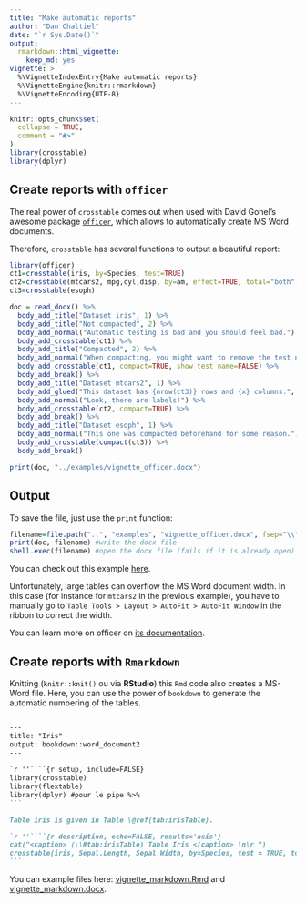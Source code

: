 ```yaml
---
title: "Make automatic reports"
author: "Dan Chaltiel"
date: "`r Sys.Date()`"
output:
  rmarkdown::html_vignette: 
    keep_md: yes
vignette: >
  %\VignetteIndexEntry{Make automatic reports}
  %\VignetteEngine{knitr::rmarkdown}
  %\VignetteEncoding{UTF-8}
---
```


```r
knitr::opts_chunk$set(
  collapse = TRUE,
  comment = "#>"
)
library(crosstable)
library(dplyr)
```

## Create reports with `officer`

The real power of `crosstable` comes out when used with David Gohel's awesome package [`officer` ](https://davidgohel.github.io/officer/), which allows to automatically create MS Word documents. 

Therefore, `crosstable` has several functions to output a beautiful report:

```r
library(officer)
ct1=crosstable(iris, by=Species, test=TRUE)
ct2=crosstable(mtcars2, mpg,cyl,disp, by=am, effect=TRUE, total="both", showNA="always")
ct3=crosstable(esoph)

doc = read_docx() %>% 
  body_add_title("Dataset iris", 1) %>%
  body_add_title("Not compacted", 2) %>%
  body_add_normal("Automatic testing is bad and you should feel bad.") %>%
  body_add_crosstable(ct1) %>%
  body_add_title("Compacted", 2) %>%
  body_add_normal("When compacting, you might want to remove the test names.") %>%
  body_add_crosstable(ct1, compact=TRUE, show_test_name=FALSE) %>%
  body_add_break() %>%
  body_add_title("Dataset mtcars2", 1) %>%
  body_add_glued("This dataset has {nrow(ct3)} rows and {x} columns.", x=ncol(ct3)) %>%
  body_add_normal("Look, there are labels!") %>%
  body_add_crosstable(ct2, compact=TRUE) %>%
  body_add_break() %>%
  body_add_title("Dataset esoph", 1) %>%
  body_add_normal("This one was compacted beforehand for some reason.") %>%
  body_add_crosstable(compact(ct3)) %>%
  body_add_break() 
```

```r
print(doc, "../examples/vignette_officer.docx")
```

## Output

To save the file, just use the `print` function:

```r
filename=file.path("..", "examples", "vignette_officer.docx", fsep="\\")#`\\` is needed for shell.exec on Windows
print(doc, filename) #write the docx file
shell.exec(filename) #open the docx file (fails if it is already open)
```

You can check out this example [here](../examples/vignette_officer.docx).

Unfortunately, large tables can overflow the MS Word document width. In this case (for instance for `mtcars2` in the previous example), you have to manually go to `Table Tools > Layout > AutoFit > AutoFit Window` in the ribbon to correct the width. 

You can learn more on officer on [its documentation](https://davidgohel.github.io/officer/).



## Create reports with `Rmarkdown`

<!-- Intégration Rmd in Rmd: la coloration syntaxique RStudio est mauvaise mais le code est bon ! -->
<!-- https://stackoverflow.com/questions/53226493/add-markdown-code-chunk-to-r-markdown-document#comment104859956_53226493 -->
Knitting (`knitr::knit()` ou via **RStudio**) this `Rmd` code also creates a MS-Word file. Here, you can use the power of `bookdown` to generate the automatic numbering of the tables.

````markdown

---
title: "Iris"
output: bookdown::word_document2
---
    
`r ''````{r setup, include=FALSE}
library(crosstable)
library(flextable)
library(dplyr) #pour le pipe %>% 
```

Table iris is given in Table \@ref(tab:irisTable).

`r ''````{r description, echo=FALSE, results='asis'}
cat("<caption> (\\#tab:irisTable) Table Iris </caption> \n\r ")
crosstable(iris, Sepal.Length, Sepal.Width, by=Species, test = TRUE, total="column") %>% as_flextable
```

````

You can example files here: [vignette_markdown.Rmd](../examples/vignette_markdown.Rmd) and [vignette_markdown.docx](../examples/vignette_markdown.docx).

